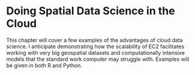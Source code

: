 # Doing Spatial Data Science in the Cloud

This chapter will cover a few examples of the advantages of cloud data science.  I anticipate demonstrating how the scalability of EC2 facilitates working with very big geospatial datasets and computationally intensive models that the standard work computer may struggle with.  Examples will be given in both R and Python.  
